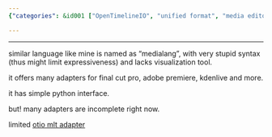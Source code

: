 ```yaml
---
{"categories": &id001 ["OpenTimelineIO", "unified format", "media editors", "Final Cut Pro", "Adobe Premiere", "Kdenlive", "Python interface"], "category": "Video Editing Software", "date": "2023-01-15 03:38:39", "description": "OpenTimelineIO is a versatile and widely compatible format designed to facilitate seamless communication between different media editing software. With adapters available for popular editors like Final Cut Pro, Adobe Premiere, and Kdenlive, it provides a unified interface using Python. However, some adapters for certain systems are still incomplete.", "tags": *id001, "title": "Opentimelineio: Unified Format For Media Editors?"}

---
```


------

similar language like mine is named as "medialang", with very stupid syntax (thus might limit expressiveness) and lacks visualization tool.

it offers many adapters for final cut pro, adobe premiere, kdenlive and more.

it has simple python interface.

but! many adapters are incomplete right now.

limited [otio mlt adapter](https://pypi.org/project/otio-mlt-adapter/)

